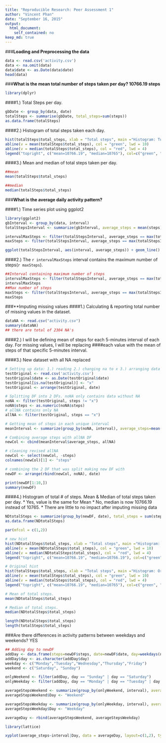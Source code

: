 ```yaml
---
title: "Reproducible Research: Peer Assessment 1"
author: "Vincent Phan"
date: "September 16, 2015"
output: 
  html_document: 
    self_contained: no
keep_md: true
---
```




###**Loading and Preprocessing the data**
```r
data <- read.csv('activity.csv')
data <- na.omit(data)
data$date <- as.Date(data$date)
head(data)

```


###**What is the mean total number of steps taken per day? 10766.19 steps**

```r
library(dplyr)
```

####1.) Total Steps per day.
```r
gbDate <- group_by(data, date)
totalSteps <- summarise(gbDate, total_steps=sum(steps))
as.data.frame(totalSteps)
```

####2.) Histogram of total steps taken each day.
```r
hist(totalSteps$total_steps, xlab = "Total steps", main ="Histogram: Total Steps")
abline(v = mean(totalSteps$total_steps), col = "green", lwd = 10)
abline(v = median(totalSteps$total_steps), col = "red", lwd = 4)
legend("topright", c("mean=10766.19", "median=10765"), col=c("green", "red"), lty =c(1,1), lwd=2)

```


####3.) Mean and median of total steps taken per day.
```r
##mean
mean(totalSteps$total_steps)

##median
median(totalSteps$total_steps)
```


###**What is the average daily activity pattern?**

####1.) Time series plot using ggplot2
```r
library(ggplot2)
gbInterval <- group_by(data, interval)
totalStepsInterval <- summarize(gbInterval, average_steps = mean(steps))

intervalMaxSteps <- filter(totalStepsInterval, average_steps == max(totalStepsInterval$average_steps))$interval
maxSteps <- filter(totalStepsInterval, average_steps == max(totalStepsInterval$average_steps))$average_steps

ggplot(totalStepsInterval, aes(interval, average_steps)) + geom_line() + geom_vline(xintercept=intervalMaxSteps, color="blue") + annotate("text", x = 1230, y = 206.1698, label = "V line = 5 Min interval MAX steps", color = "blue", size = 3) + ylab("Average Steps") + xlab("Time Intervals") + labs(title ="Time Series Plot(ggplot2)")

```

####2.) The `r intervalMaxSteps` interval contains the maximum number of steps(`r maxSteps`).

```r
##Interval containing maximum number of steps
intervalMaxSteps <- filter(totalStepsInterval, average_steps == max(totalStepsInterval$average_steps))$interval
intervalMaxSteps
##Max number of steps
maxSteps <- filter(totalStepsInterval, average_steps == max(totalStepsInterval$average_steps))$average_steps
maxSteps
```

###**Imputing missing values
####1.) Calculating & reporting total number of missing values in the dataset.
```r
dataNA <- read.csv("activity.csv")
summary(dataNA)
## there are total of 2304 NA's
```

####2.) I will be defining mean of steps for each 5-minutes interval of each day. For missing values, I will be replacing
####each value with the mean of steps of that specific 5-minutes interval.


####3.) New dataset with all NA replaced

```r
# Setting up data: 1.) reading 2.) changing na to x 3.) arranging data by date
testOriginal <- read.csv('activity.csv')
testOriginal$date <- as.Date(testOriginal$date)
testOriginal[is.na(testOriginal)] <- "x"
testOriginal <- arrange(testOriginal, date)

# Splitting DF into 2 DFs. noNA only contains data without NA
noNA <- filter(testOriginal, steps != "x")
noNA$steps <- as.numeric(noNA$steps)
# allNA contains only NA
allNA <- filter(testOriginal, steps == "x")

# Getting mean of steps in each unique interval
meanInterval <- summarize(group_by(noNA, interval), average_steps=mean(steps))

# Combining average steps with allNA DF
newCol <- cbind(meanInterval$average_steps, allNA)

# cleaning revised allNA 
newCol <- select(newCol, -steps)
colnames(newCol)[1] <- "steps"

# combining the 2 DF that was split making new DF with 
newDF <- arrange(rbind(newCol, noNA), date)

```


```r
print(newDF[1:10,])
summary(newDF)
```

####4.) Histogram of total # of steps. Mean & Median of total steps taken per day. 
* Yes, value is the same for Mean
* No, median is now 10766.19 instead of 10765.
* There are little to no impact after imputing missing data

```r
NDtotalSteps <- summarize(group_by(newDF, date), total_steps = sum(steps))
as.data.frame(NDtotalSteps)

par(mfcol = c(1,2))

# new hist
hist(NDtotalSteps$total_steps, xlab = "Total steps", main ="Histogram: NEW Total Steps")
abline(v = mean(NDtotalSteps$total_steps), col = "green", lwd = 10)
abline(v = median(NDtotalSteps$total_steps), col = "red", lwd = 4)
legend("topright", c("mean=10766.19", "median=10766.19"), col=c("green", "red"), lty =c(1,1), lwd=2, cex=.6)

# Original hist
hist(totalSteps$total_steps, xlab = "Total steps", main ="Histogram: Origina Total Steps")
abline(v = mean(totalSteps$total_steps), col = "green", lwd = 10)
abline(v = median(totalSteps$total_steps), col = "red", lwd = 4)
legend("topright", c("mean=10766.19", "median=10765"), col=c("green", "red"), lty =c(1,1), lwd=2, cex = .60)

# Mean of total steps.
mean(NDtotalSteps$total_steps)

# Median of total steps.
median(NDtotalSteps$total_steps)
```

```r
length(NDtotalSteps$total_steps)
length(totalSteps$total_steps)
```


###Are there differences in activity patterns between weekdays and weekends? YES

```r
## Adding day to newDF
addDay <- data.frame(steps=newDF$steps, date=newDF$date, day=weekdays(newDF$date), interval=newDF$interval)
addDay$day <- as.character(addDay$day)
weekday <- c("Monday","Tuesday","Wednesday","Thursday","Friday")
weekend <- c("Saturday", "Sunday")

onlyWeekend <- filter(addDay, day == "Sunday" | day == "Saturday")
onlyWeekday <- filter(addDay, day == "Monday" | day == "Tuesday" | day == "Wednesday" | day =="Thursday"|day =="Friday")

averageStepsWeekend <- summarize(group_by(onlyWeekend, interval), average_steps=mean(steps))
averageStepsWeekend$Day <- "Weekend"

averageStepsWeekday <- summarize(group_by(onlyWeekday, interval), average_steps=mean(steps))
averageStepsWeekday$Day <- "Weekday"

averageDay <- rbind(averageStepsWeekend, averageStepsWeekday)

library(lattice)

xyplot(average_steps~interval|Day, data = averageDay, layout=c(1,2), type="l", ylab="Number of steps", xlab="Interval")
```